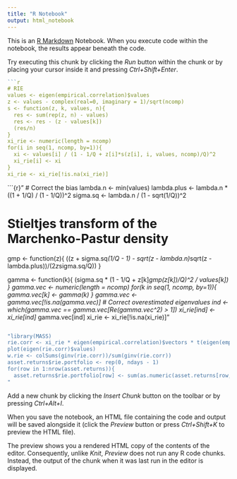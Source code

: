 ---
title: "R Notebook"
output: html_notebook
---

This is an [R Markdown](http://rmarkdown.rstudio.com) Notebook. When you execute code within the notebook, the results appear beneath the code. 

Try executing this chunk by clicking the *Run* button within the chunk or by placing your cursor inside it and pressing *Ctrl+Shift+Enter*. 

```{r}

```{r warning=FALSE}
# RIE
values <- eigen(empirical.correlation)$values
z <- values - complex(real=0, imaginary = 1)/sqrt(ncomp)
s <- function(z, k, values, n){
  res <- sum(rep(z, n) - values)
  res <- res - (z - values[k])
  (res/n)
}
xi_rie <- numeric(length = ncomp)
for(i in seq(1, ncomp, by=1)){
  xi <- values[i] / (1 - 1/Q + z[i]*s(z[i], i, values, ncomp)/Q)^2
  xi_rie[i] <- xi
}
xi_rie <- xi_rie[!is.na(xi_rie)]
```

```{r}"
# Correct the bias
lambda.n <- min(values)
lambda.plus <- lambda.n * ((1 + 1/Q) / (1 - 1/Q))^2
sigma.sq <- lambda.n / (1 - sqrt(1/Q))^2

# Stieltjes transform of the Marchenko-Pastur density
gmp <- function(z){
  ((z + sigma.sq*(1/Q - 1) - sqrt(z - lambda.n)*sqrt(z - lambda.plus))/(2*z*sigma.sq/Q))
}

gamma <- function(k){
  (sigma.sq * (1 - 1/Q + z[k]*gmp(z[k])/Q)^2 / values[k])
}
gamma.vec <- numeric(length = ncomp)
for(k in seq(1, ncomp, by=1)){
  gamma.vec[k] <- gamma(k)
}
gamma.vec <- gamma.vec[!is.na(gamma.vec)]
# Correct overestimated eigenvalues
ind <- which(gamma.vec == gamma.vec[Re(gamma.vec^2) > 1])
xi_rie[ind] <- xi_rie[ind] * gamma.vec[ind]
xi_rie <- xi_rie[!is.na(xi_rie)]"
```
```
```{r}
"library(MASS)
rie.corr <- xi_rie * eigen(empirical.correlation)$vectors * t(eigen(empirical.correlation)$vectors)
plot(eigen(rie.corr)$values)
w.rie <- colSums(ginv(rie.corr))/sum(ginv(rie.corr))
asset.returns$rie.portfolio <- rep(0, ndays - 1)
for(row in 1:nrow(asset.returns)){
  asset.returns$rie.portfolio[row] <- sum(as.numeric(asset.returns[row, ]*w.rie))}
"
```


Add a new chunk by clicking the *Insert Chunk* button on the toolbar or by pressing *Ctrl+Alt+I*.

When you save the notebook, an HTML file containing the code and output will be saved alongside it (click the *Preview* button or press *Ctrl+Shift+K* to preview the HTML file).

The preview shows you a rendered HTML copy of the contents of the editor. Consequently, unlike *Knit*, *Preview* does not run any R code chunks. Instead, the output of the chunk when it was last run in the editor is displayed.
